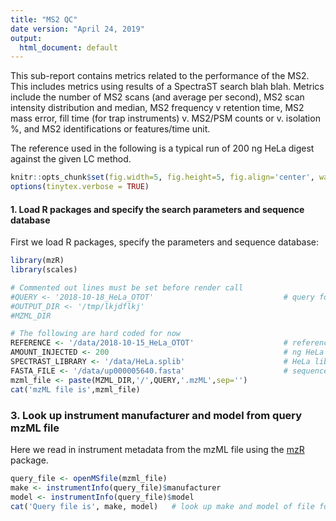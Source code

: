 ```yaml
---
title: "MS2 QC"
date version: "April 24, 2019"
output:
  html_document: default
---
```


This sub-report contains metrics related to the performance of the MS2. This includes metrics using results of a SpectraST search blah blah. Metrics include the number of MS2 scans (and average per second), MS2 scan intensity distribution and median, MS2 frequency v retention time, MS2 mass error, fill time (for trap instruments) v. MS2/PSM counts or v. isolation %, and MS2 identifications or features/time unit.

The reference used in the following is a typical run of 200 ng HeLa digest against the given LC method.


```r
knitr::opts_chunk$set(fig.width=5, fig.height=5, fig.align='center', warning=FALSE, message=FALSE, error=TRUE)
options(tinytex.verbose = TRUE)

```


#### 1. Load R packages and specify the search parameters and sequence database

First we load R packages, specify the parameters and sequence database:

```r
library(mzR)
library(scales)

# Commented out lines must be set before render call
#QUERY <- '2018-10-18_HeLa_OTOT'                             # query for QC
#OUTPUT_DIR <- '/tmp/lkjdflkj'
#MZML_DIR

# The following are hard coded for now
REFERENCE <- '/data/2018-10-15_HeLa_OTOT'                    # reference (could be local)
AMOUNT_INJECTED <- 200                                       # ng HeLa injected (reference)
SPECTRAST_LIBRARY <- '/data/HeLa.splib'                      # HeLa library
FASTA_FILE <- '/data/up000005640.fasta'                      # sequence database
mzml_file <- paste(MZML_DIR,'/',QUERY,'.mzML',sep='')
cat('mzML file is',mzml_file)


```

### 3. Look up instrument manufacturer and model from query mzML file

Here we read in instrument metadata from the mzML file using the [mzR](http://bioconductor.org/packages/release/bioc/html/mzR.html) package. 

```r
query_file <- openMSfile(mzml_file)
make <- instrumentInfo(query_file)$manufacturer
model <- instrumentInfo(query_file)$model
cat('Query file is', make, model)   # look up make and model of file for QC    
```
